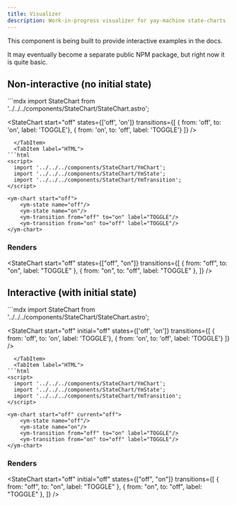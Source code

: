 ```yaml
---
title: Visualizer
description: Work-in-progress visualizer for yay-machine state-charts
---
```



<Aside type="caution">
This component is being built to provide interactive examples in the docs.

It may eventually become a separate public NPM package, but right now it is quite basic.

</Aside>

## Non-interactive (no initial state)

<Tabs>
  <TabItem label="Astro">
```mdx
import StateChart from '../../../components/StateChart/StateChart.astro';

<StateChart
  start="off" 
  states={['off', 'on']} 
  transitions={[
    { from: 'off', to: 'on', label: 'TOGGLE'},
    { from: 'on', to: 'off', label: 'TOGGLE'}
  ]}
  />
```
  </TabItem>
  <TabItem label="HTML">
```html
<script>
  import '../../../components/StateChart/YmChart';
  import '../../../components/StateChart/YmState';
  import '../../../components/StateChart/YmTransition';
</script>

<ym-chart start="off">
    <ym-state name="off"/>
    <ym-state name="on"/>
    <ym-transition from="off" to="on" label="TOGGLE"/>
    <ym-transition from="on" to="off" label="TOGGLE"/>
</ym-chart>
```
  </TabItem>
</Tabs>

### Renders


<StateChart
  start="off"
  states={["off", "on"]}
  transitions={[
    { from: "off", to: "on", label: "TOGGLE" },
    { from: "on", to: "off", label: "TOGGLE" },
  ]}
/>

## Interactive (with initial state)

<Tabs>
  <TabItem label="Astro">
```mdx
import StateChart from '../../../components/StateChart/StateChart.astro';

<StateChart
  start="off" 
  initial="off" 
  states={['off', 'on']} 
  transitions={[
    { from: 'off', to: 'on', label: 'TOGGLE'},
    { from: 'on', to: 'off', label: 'TOGGLE'}
  ]}
  />
```
  </TabItem>
  <TabItem label="HTML">
```html
<script>
  import '../../../components/StateChart/YmChart';
  import '../../../components/StateChart/YmState';
  import '../../../components/StateChart/YmTransition';
</script>

<ym-chart start="off" current="off">
    <ym-state name="off"/>
    <ym-state name="on"/>
    <ym-transition from="off" to="on" label="TOGGLE"/>
    <ym-transition from="on" to="off" label="TOGGLE"/>
</ym-chart>
```
  </TabItem>
</Tabs>

### Renders

<StateChart
  start="off"
  initial="off"
  states={["off", "on"]}
  transitions={[
    { from: "off", to: "on", label: "TOGGLE" },
    { from: "on", to: "off", label: "TOGGLE" },
  ]}
/>
